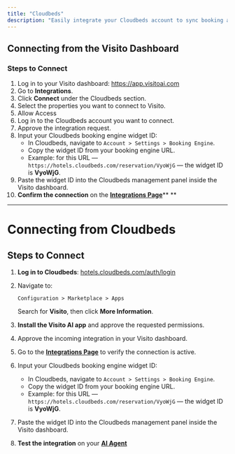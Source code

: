 ```yaml
---
title: "Cloudbeds"
description: "Easily integrate your Cloudbeds account to sync booking and guest data with Visito."
---
```


## Connecting from the Visito Dashboard 

### Steps to Connect

 1. Log in to your Visito dashboard: https://app.visitoai.com
 2. Go to **Integrations**.
 3. Click **Connect** under the Cloudbeds section. 
 4. Select the properties you want to connect to Visito. 
 5. Allow Access 
 6. Log in to the Cloudbeds account you want to connect.
 7. Approve the integration request. 
 8. Input your Cloudbeds booking engine widget ID:
    - In Cloudbeds, navigate to `Account > Settings > Booking Engine`.
    - Copy the widget ID from your booking engine URL.
    - Example: for this URL — `https://hotels.cloudbeds.com/reservation/VyoWjG` — the widget ID is **VyoWjG**. 
 9. Paste the widget ID into the Cloudbeds management panel inside the Visito dashboard. 
10. **Confirm the connection** on the [**Integrations Page**](https://app.visitoai.com/settings/integrations)\*\* \*\*

---

# Connecting from Cloudbeds

## Steps to Connect

1. **Log in to Cloudbeds**: [hotels.cloudbeds.com/auth/login](https://hotels.cloudbeds.com/auth/login)
2. Navigate to:

   `Configuration > Marketplace > Apps`

   Search for **Visito**, then click **More Information**.
3. **Install the Visito AI app** and approve the requested permissions.
4. Approve the incoming integration in your Visito dashboard.
5. Go to the [**Integrations Page**](https://app.visitoai.com/settings/integrations) to verify the connection is active.
6. Input your Cloudbeds booking engine widget ID:
   - In Cloudbeds, navigate to `Account > Settings > Booking Engine`.
   - Copy the widget ID from your booking engine URL.
   - Example: for this URL — `https://hotels.cloudbeds.com/reservation/VyoWjG` — the widget ID is **VyoWjG**.
7. Paste the widget ID into the Cloudbeds management panel inside the Visito dashboard.
8. **Test the integration** on your [**AI Agent**](https://app.visitoai.com/ai)